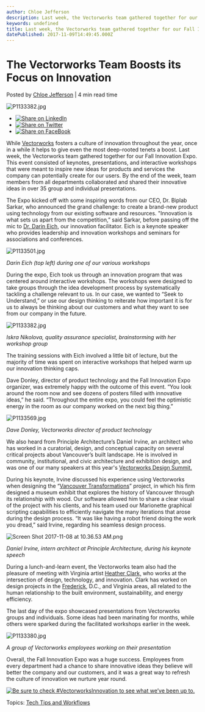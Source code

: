 ```yaml
---
author: Chloe Jefferson
description: Last week, the Vectorworks team gathered together for our Fall Innovation Expo. This event consisted of keynotes, presentations, and interactive workshops.
keywords: undefined
title: Last week, the Vectorworks team gathered together for our Fall Innovation Expo. This event consisted of keynotes, presentations, and interactive workshops. 
datePublished: 2017-11-09T14:49:45.000Z
---
```

  

# The Vectorworks Team Boosts its Focus on Innovation

 Posted by [Chloe Jefferson](https://blog.vectorworks.net/author/chloe-jefferson) | 4 min read time 

![P1133382.jpg](https://blog.vectorworks.net/hubfs/P1133382.jpg) 

* [![Share on LinkedIn](https://2659751.fs1.hubspotusercontent-na1.net/hubfs/2659751/michaelDemo/share-LI.png)](http://www.linkedin.com/shareArticle?mini=true&url=https%3A%2F%2Fblog.vectorworks.net%2Fthe-vectorworks-team-boosts-its-focus-on-innovation)
* [![Share on Twitter](https://2659751.fs1.hubspotusercontent-na1.net/hubfs/2659751/michaelDemo/share-TW.png)](https://www.twitter.com/share?text=The%20Vectorworks%20Team%20Boosts%20its%20Focus%20on%20Innovation&url=https%3A%2F%2Fblog.vectorworks.net%2Fthe-vectorworks-team-boosts-its-focus-on-innovation&via=PMGTweets)
* [![Share on FaceBook](https://2659751.fs1.hubspotusercontent-na1.net/hubfs/2659751/michaelDemo/share-FB.png)](https://www.facebook.com/sharer/sharer.php?u=https%3A%2F%2Fblog.vectorworks.net%2Fthe-vectorworks-team-boosts-its-focus-on-innovation)

While [Vectorworks](http://www.vectorworks.net/?utm%5Fcampaign=blog&utm%5Fsource=intext&utm%5Fmedium=planetvectorworks&utm%5Fcontent=fallinnovationexpo110917) fosters a culture of innovation throughout the year, once in a while it helps to give even the most deep-rooted tenets a boost. Last week, the Vectorworks team gathered together for our Fall Innovation Expo. This event consisted of keynotes, presentations, and interactive workshops that were meant to inspire new ideas for products and services the company can potentially create for our users. By the end of the week, team members from all departments collaborated and shared their innovative ideas in over 35 group and individual presentations.

The Expo kicked off with some inspiring words from our CEO, Dr. Biplab Sarkar, who announced the grand challenge: to create a brand-new product using technology from our existing software and resources. "Innovation is what sets us apart from the competition,” said Sarkar, before passing off the mic to [Dr. Darin Eich](http://darineich.com/), our innovation facilitator. Eich is a keynote speaker who provides leadership and innovation workshops and seminars for associations and conferences.

![P1133501.jpg](https://blog.vectorworks.net/hs-fs/hubfs/P1133501.jpg?width=640&name=P1133501.jpg)

_Darin Eich (top left) during one of our various workshops_

During the expo, Eich took us through an innovation program that was centered around interactive workshops. The workshops were designed to take groups through the idea development process by systematically tackling a challenge relevant to us. In our case, we wanted to “Seek to Understand,” or use our design thinking to reiterate how important it is for us to always be thinking about our customers and what they want to see from our company in the future.

![P1133382.jpg](https://blog.vectorworks.net/hs-fs/hubfs/P1133382.jpg?width=620&height=465&name=P1133382.jpg)

_Iskra Nikolova, quality assurance specialist, brainstorming with her workshop group_

The training sessions with Eich involved a little bit of lecture, but the majority of time was spent on interactive workshops that helped warm up our innovation thinking caps.

Dave Donley, director of product technology and the Fall Innovation Expo organizer, was extremely happy with the outcome of this event. “You look around the room now and see dozens of posters filled with innovative ideas,” he said. “Throughout the entire expo, you could feel the optimistic energy in the room as our company worked on the next big thing.”

![P1133569.jpg](https://blog.vectorworks.net/hs-fs/hubfs/P1133569.jpg?width=620&height=465&name=P1133569.jpg)

_Dave Donley, Vectorworks director of product technology_

We also heard from Principle Architecture’s Daniel Irvine, an architect who has worked in a curatorial, design, and conceptual capacity on several critical projects about Vancouver’s built landscape. He is involved in community, institutional, and civic architecture and exhibition design, and was one of our many speakers at this year's [Vectorworks Design Summit.](http://www.vectorworks.net/design-summit?utm%5Fcampaign=blog&utm%5Fsource=intext&utm%5Fmedium=planetvectorworks&utm%5Fcontent=fallinnovationexpo110917)

During his keynote, Irvine discussed his experience using Vectorworks when designing the “[Vancouver Transformations](http://principlearchitecture.ca/work/#/wood-exhibition/)” project, in which his firm designed a museum exhibit that explores the history of Vancouver through its relationship with wood. Our software allowed him to share a clear visual of the project with his clients, and his team used our Marionette graphical scripting capabilities to efficiently navigate the many iterations that arose during the design process. “It was like having a robot friend doing the work you dread,” said Irvine, regarding his seamless design process.

![Screen Shot 2017-11-08 at 10.36.53 AM.png](https://blog.vectorworks.net/hs-fs/hubfs/Screen%20Shot%202017-11-08%20at%2010.36.53%20AM.png?width=620&height=629&name=Screen%20Shot%202017-11-08%20at%2010.36.53%20AM.png)

_Daniel Irvine, intern architect at Principle Architecture, during his keynote speech_

During a lunch-and-learn event, the Vectorworks team also had the pleasure of meeting with Virginia artist [Heather Clark,](http://www.biomestudio.com/) who works at the intersection of design, technology, and innovation. Clark has worked on design projects in the [Frederick](http://www.skystagefrederick.com/), D.C., and Virginia areas, all related to the human relationship to the built environment, sustainability, and energy efficiency.

The last day of the expo showcased presentations from Vectorworks groups and individuals. Some ideas had been marinating for months, while others were sparked during the facilitated workshops earlier in the week.

![P1133380.jpg](https://blog.vectorworks.net/hs-fs/hubfs/P1133380.jpg?width=620&height=465&name=P1133380.jpg)

_A group of Vectorworks employees working on their presentation_

Overall, the Fall Innovation Expo was a huge success. Employees from every department had a chance to share innovative ideas they believe will better the company and our customers, and it was a great way to refresh the culture of innovation we nurture year round.

[![Be sure to check #VectorworksInnovation to see what we’ve been up to.](https://no-cache.hubspot.com/cta/default/3018241/655b5fd5-1b30-40cd-b924-0b297d8f2d64.png)](https://cta-redirect.hubspot.com/cta/redirect/3018241/655b5fd5-1b30-40cd-b924-0b297d8f2d64) 

 Topics: [Tech Tips and Workflows](https://blog.vectorworks.net/topic/tech-tips-and-workflows) 

  